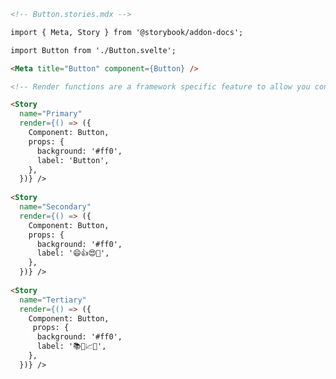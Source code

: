 ```md
<!-- Button.stories.mdx -->

import { Meta, Story } from '@storybook/addon-docs';

import Button from './Button.svelte';

<Meta title="Button" component={Button} />

<!-- Render functions are a framework specific feature to allow you control on how the component renders -->

<Story 
  name="Primary"
  render={() => ({
    Component: Button,
    props: {
      background: '#ff0',
      label: 'Button',
    },
  })} />
 
<Story 
  name="Secondary" 
  render={() => ({
    Component: Button,
    props: {
      background: '#ff0',
      label: '😄👍😍💯',
    },
  })} />
  
<Story 
  name="Tertiary"
  render={() => ({
    Component: Button,
     props: {
      background: '#ff0',
      label: '📚📕📈🤓',
    },
  })} />
```